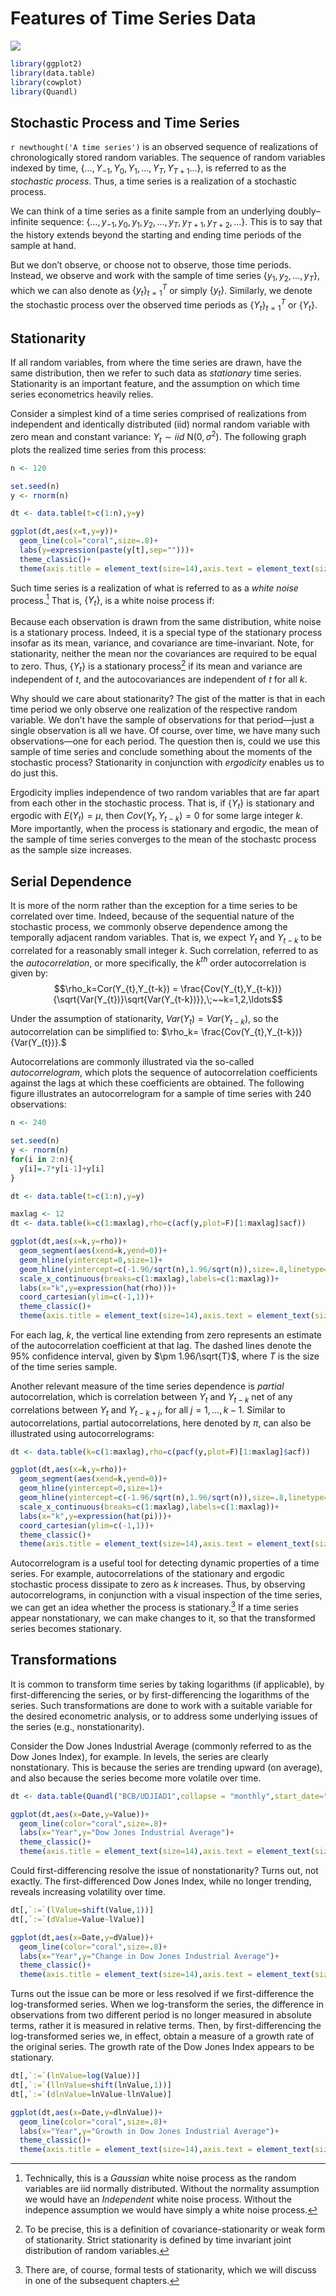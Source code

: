 # Features of Time Series Data
![](art/timeseries.png)

```r
library(ggplot2)
library(data.table)
library(cowplot)
library(Quandl)
```

## Stochastic Process and Time Series

`r newthought('A time series')` is an observed sequence of realizations of chronologically stored random variables. The sequence of random variables indexed by time, $\{\ldots,Y_{-1},Y_0,Y_1,\ldots,Y_T,Y_{T+1}\ldots\}$, is referred to as the *stochastic process*. Thus, a time series is a realization of a stochastic process. 

We can think of a time series as a finite sample from an underlying doubly--infinite sequence: $\{\ldots,y_{-1},y_{0},y_1,y_2,\ldots,y_T,y_{T+1},y_{T+2},\ldots\}$. This is to say that the history extends beyond the starting and ending time periods of the sample at hand. 

But we don't observe, or choose not to observe, those time periods. Instead, we observe and work with the sample of time series $\{y_1,y_2,\ldots,y_T\}$, which we can also denote as $\{y_t\}_{t=1}^{T}$ or simply $\{y_t\}$. Similarly, we denote the stochastic process over the observed time periods as $\{Y_t\}_{t=1}^{T}$ or $\{Y_t\}$.


## Stationarity

If all random variables, from where the time series are drawn, have the same distribution, then we refer to such data as *stationary* time series. Stationarity is an important feature, and the assumption on which time series econometrics heavily relies. 

Consider a simplest kind of a time series comprised of realizations from independent and identically distributed (iid) normal random variable with zero mean and constant variance: $Y_t \sim iid~\text{N}\left(0,\sigma^2\right)$. The following graph plots the realized time series from this process:

```r
n <- 120

set.seed(n)
y <- rnorm(n)

dt <- data.table(t=c(1:n),y=y)

ggplot(dt,aes(x=t,y=y))+
  geom_line(col="coral",size=.8)+
  labs(y=expression(paste(y[t],sep="")))+
  theme_classic()+
  theme(axis.title = element_text(size=14),axis.text = element_text(size=12))
```

Such time series is a realization of what is referred to as a *white noise* process.^[Technically, this is a *Gaussian* white noise process as the random variables are iid normally distributed. Without the normality assumption we would have an *Independent* white noise process. Without the indepence assumption we would have simply a white noise process.] That is, $\{Y_t\}$, is a white noise process if: 
\begin{align*}
& E(Y_t) = 0,\;~\forall~t\\
& Var(Y_t) = \sigma^2,\;~\forall~t\\
& Cov(Y_t,Y_{t-k}) = 0,\;~\forall~k \ne 0
\end{align*}

Because each observation is drawn from the same distribution, white noise is a stationary process. Indeed, it is a special type of the stationary process insofar as its mean, variance, and covariance are time-invariant. Note, for stationarity, neither the mean nor the covariances are required to be equal to zero. Thus, $\{Y_t\}$ is a stationary process^[To be precise, this is a definition of covariance-stationarity or weak form of stationarity. Strict stationarity is defined by time invariant joint distribution of random variables.] if its mean and variance are independent of $t$, and the autocovariances are independent of $t$ for all $k$.

Why should we care about stationarity? The gist of the matter is that in each time period we only observe one realization of the respective random variable. We don't have the sample of observations for that period---just a single observation is all we have. Of course, over time, we have many such observations---one for each period. The question then is, could we use this sample of time series and conclude something about the moments of the stochastic process? Stationarity in conjunction with *ergodicity* enables us to do just this.

Ergodicity implies independence of two random variables that are far apart from each other in the stochastic process. That is, if $\{Y_t\}$ is stationary and ergodic with $E(Y_t)=\mu$, then $Cov(Y_t,Y_{t-k}) = 0$ for some large integer $k$. More importantly, when the process is stationary and ergodic, the mean of the sample of time series converges to the mean of the stochastc process as the sample size increases.  


## Serial Dependence

It is more of the norm rather than the exception for a time series to be correlated over time. Indeed, because of the sequential nature of the stochastic process, we commonly observe dependence among the temporally adjacent random variables. That is, we expect $Y_t$ and $Y_{t-k}$ to be correlated for a reasonably small integer $k$. Such correlation, referred to as the *autocorrelation*, or more specifically, the $k^{th}$ order autocorrelation is given by: $$\rho_k=Cor(Y_{t},Y_{t-k}) = \frac{Cov(Y_{t},Y_{t-k})}{\sqrt{Var(Y_{t})}\sqrt{Var(Y_{t-k})}},\;~~k=1,2,\ldots$$ 

Under the assumption of stationarity, $Var(Y_{t})=Var(Y_{t-k})$, so the autocorrelation can be simplified to: $\rho_k= \frac{Cov(Y_{t},Y_{t-k})}{Var(Y_{t})}.$

Autocorrelations are commonly illustrated via the so-called *autocorrelogram*, which plots the sequence of autocorrelation coefficients against the lags at which these coefficients are obtained. The following figure illustrates an autocorrelogram for a sample of time series with 240 observations: 

```r

n <- 240

set.seed(n)
y <- rnorm(n)
for(i in 2:n){
  y[i]=.7*y[i-1]+y[i]
}

dt <- data.table(t=c(1:n),y=y)

maxlag <- 12
dt <- data.table(k=c(1:maxlag),rho=c(acf(y,plot=F)[1:maxlag]$acf))

ggplot(dt,aes(x=k,y=rho))+
  geom_segment(aes(xend=k,yend=0))+
  geom_hline(yintercept=0,size=1)+
  geom_hline(yintercept=c(-1.96/sqrt(n),1.96/sqrt(n)),size=.8,linetype=5,col="coral")+
  scale_x_continuous(breaks=c(1:maxlag),labels=c(1:maxlag))+
  labs(x="k",y=expression(hat(rho)))+
  coord_cartesian(ylim=c(-1,1))+
  theme_classic()+
  theme(axis.title = element_text(size=14),axis.text = element_text(size=12))
```

For each lag, $k$, the vertical line extending from zero represents an estimate of the autocorrelation coefficient at that lag. The dashed lines denote the 95\% confidence interval, given by $\pm 1.96/\sqrt{T}$, where $T$ is the size of the time series sample.

Another relevant measure of the time series dependence is *partial* autocorrelation, which is correlation between $Y_t$ and $Y_{t-k}$ net of any correlations between $Y_t$ and $Y_{t-k+j}$, for all $j=1,\ldots,k-1$. Similar to autocorrelations, partial autocorrelations, here denoted by $\pi$, can also be illustrated using autocorrelograms:

```r
dt <- data.table(k=c(1:maxlag),rho=c(pacf(y,plot=F)[1:maxlag]$acf))

ggplot(dt,aes(x=k,y=rho))+
  geom_segment(aes(xend=k,yend=0))+
  geom_hline(yintercept=0,size=1)+
  geom_hline(yintercept=c(-1.96/sqrt(n),1.96/sqrt(n)),size=.8,linetype=5,col="coral")+
  scale_x_continuous(breaks=c(1:maxlag),labels=c(1:maxlag))+
  labs(x="k",y=expression(hat(pi)))+
  coord_cartesian(ylim=c(-1,1))+
  theme_classic()+
  theme(axis.title = element_text(size=14),axis.text = element_text(size=12))
```

Autocorrelogram is a useful tool for detecting dynamic properties of a time series. For example, autocorrelations of the stationary and ergodic stochastic process dissipate to zero as $k$ increases. Thus, by observing autocorrelograms, in conjunction with a visual inspection of the time series, we can get an idea whether the process is stationary.^[There are, of course, formal tests of stationarity, which we will discuss in one of the subsequent chapters.] If a time series appear nonstationary, we can make changes to it, so that the transformed series becomes stationary.



## Transformations

It is common to transform time series by taking logarithms (if applicable), by first-differencing the series, or by first-differencing the logarithms of the series. Such transformations are done to work with a suitable variable for the desired econometric analysis, or to address some underlying issues of the series (e.g., nonstationarity). 

Consider the Dow Jones Industrial Average (commonly referred to as the Dow Jones Index), for example. In levels, the series are clearly nonstationary. This is because the series are trending upward (on average), and also because the series become more volatile over time.

```r
dt <- data.table(Quandl("BCB/UDJIAD1",collapse = "monthly",start_date="1980-01-01"))

ggplot(dt,aes(x=Date,y=Value))+
  geom_line(color="coral",size=.8)+
  labs(x="Year",y="Dow Jones Industrial Average")+
  theme_classic()+
  theme(axis.title = element_text(size=14),axis.text = element_text(size=12))
```

Could first-differencing resolve the issue of nonstationarity? Turns out, not exactly. The first-differenced Dow Jones Index, while no longer trending, reveals increasing volatility over time. 

```r
dt[,`:=`(lValue=shift(Value,1))]
dt[,`:=`(dValue=Value-lValue)]

ggplot(dt,aes(x=Date,y=dValue))+
  geom_line(color="coral",size=.8)+
  labs(x="Year",y="Change in Dow Jones Industrial Average")+
  theme_classic()+
  theme(axis.title = element_text(size=14),axis.text = element_text(size=12))
```

Turns out the issue can be more or less resolved if we first-difference the log-transformed series. When we log-transform the series, the difference in observations from two different period is no longer measured in absolute terms, rather it is measured in relative terms. Then, by first-differencing the log-transformed series we, in effect, obtain a measure of a growth rate of the original series. The growth rate of the Dow Jones Index appears to be stationary.

```r
dt[,`:=`(lnValue=log(Value))]
dt[,`:=`(llnValue=shift(lnValue,1))]
dt[,`:=`(dlnValue=lnValue-llnValue)]

ggplot(dt,aes(x=Date,y=dlnValue))+
  geom_line(color="coral",size=.8)+
  labs(x="Year",y="Growth in Dow Jones Industrial Average")+
  theme_classic()+
  theme(axis.title = element_text(size=14),axis.text = element_text(size=12))
```



